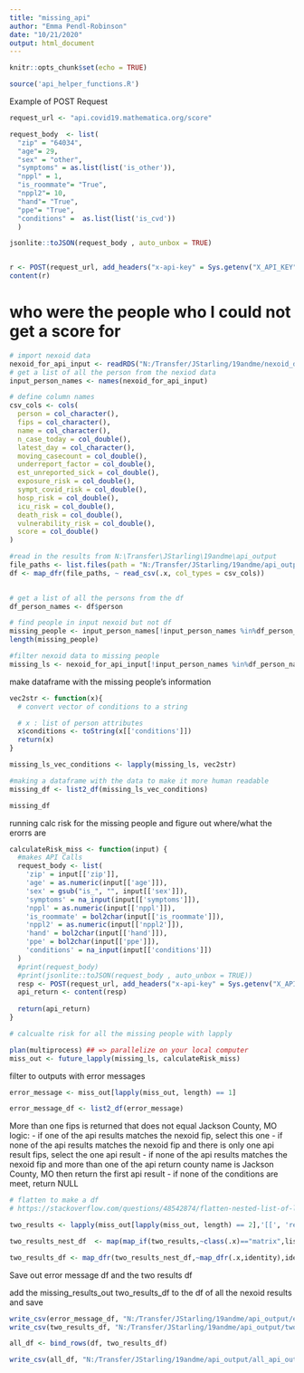 ```yaml
---
title: "missing_api"
author: "Emma Pendl-Robinson"
date: "10/21/2020"
output: html_document
---
```


```r
knitr::opts_chunk$set(echo = TRUE)
```

```r
source('api_helper_functions.R')
```

Example of POST Request

```r

request_url <- "api.covid19.mathematica.org/score"

request_body  <- list(
  "zip" = "64034",
  "age"= 29,
  "sex" = "other", 
  "symptoms" = as.list(list('is_other')),
  "nppl" = 1,
  "is_roommate"= "True",
  "nppl2"= 10,
  "hand"= "True",
  "ppe"= "True",
  "conditions" =  as.list(list('is_cvd'))
  )

jsonlite::toJSON(request_body , auto_unbox = TRUE)


r <- POST(request_url, add_headers("x-api-key" = Sys.getenv("X_API_KEY")), body = request_body, encode = "json")
content(r)
```

# who were the people who I could not get a score for

```r
# import nexoid data
nexoid_for_api_input <- readRDS("N:/Transfer/JStarling/19andme/nexoid_data_forapi.RData")
# get a list of all the person from the nexiod data
input_person_names <- names(nexoid_for_api_input) 
```


```r
# define column names
csv_cols <- cols(
  person = col_character(),
  fips = col_character(),
  name = col_character(),
  n_case_today = col_double(),
  latest_day = col_character(),
  moving_casecount = col_double(),
  underreport_factor = col_double(),
  est_unreported_sick = col_double(),
  exposure_risk = col_double(),
  sympt_covid_risk = col_double(),
  hosp_risk = col_double(),
  icu_risk = col_double(),
  death_risk = col_double(),
  vulnerability_risk = col_double(),
  score = col_double()
)

#read in the results from N:\Transfer\JStarling\19andme\api_output
file_paths <- list.files(path = "N:/Transfer/JStarling/19andme/api_output/", pattern = "csv_part_", recursive = TRUE, full.names = TRUE)
df <- map_dfr(file_paths, ~ read_csv(.x, col_types = csv_cols))
  
```

```r
# get a list of all the persons from the df
df_person_names <- df$person 

# find people in input nexoid but not df
missing_people <- input_person_names[!input_person_names %in%df_person_names]
length(missing_people)

#filter nexoid data to missing people
missing_ls <- nexoid_for_api_input[!input_person_names %in%df_person_names]

```

make dataframe with the missing people's information


```r
vec2str <- function(x){
  # convert vector of conditions to a string

  # x : list of person attributes
  x$conditions <- toString(x[['conditions']])
  return(x)
}

missing_ls_vec_conditions <- lapply(missing_ls, vec2str)

#making a dataframe with the data to make it more human readable
missing_df <- list2_df(missing_ls_vec_conditions)

missing_df
```

running calc risk for the missing people and figure out where/what the erorrs are

```r
calculateRisk_miss <- function(input) {
  #makes API Calls
  request_body <- list(
    'zip' = input[['zip']],
    'age' = as.numeric(input[['age']]),
    'sex' = gsub("is_", "", input[['sex']]),
    'symptoms' = na_input(input[['symptoms']]),
    'nppl' = as.numeric(input[['nppl']]),
    'is_roommate' = bol2char(input[['is_roommate']]),
    'nppl2' = as.numeric(input[['nppl2']]),
    'hand' = bol2char(input[['hand']]),
    'ppe' = bol2char(input[['ppe']]),
    'conditions' = na_input(input[['conditions']])
  )
  #print(request_body)
  #print(jsonlite::toJSON(request_body , auto_unbox = TRUE))
  resp <- POST(request_url, add_headers("x-api-key" = Sys.getenv("X_API_KEY")), body = request_body, encode = "json")
  api_return <- content(resp)
  
  return(api_return)
}

# calcualte risk for all the missing people with lapply

plan(multiprocess) ## => parallelize on your local computer
miss_out <- future_lapply(missing_ls, calculateRisk_miss)
```

filter to outputs with error messages

```r
error_message <- miss_out[lapply(miss_out, length) == 1]

error_message_df <- list2_df(error_message)
```

More than one fips is returned that does not equal Jackson County, MO
logic:
- if one of the api results matches the nexoid fip, select this one
- if none of the api results matches the nexoid fip and there is only one api result fips, select the one api result
- if none of the api results matches the nexoid fip and more than one of the api return county name is Jackson County, MO then return the first api result
- if none of the conditions are meet, return NULL
```r
# flatten to make a df
# https://stackoverflow.com/questions/48542874/flatten-nested-list-of-lists-with-variable-numbers-of-elements-to-a-data-frame

two_results <- lapply(miss_out[lapply(miss_out, length) == 2],'[[', 'results')

two_results_nest_df  <- map(map_if(two_results,~class(.x)=="matrix",list),~map(.x,as.data.frame))

two_results_df <- map_dfr(two_results_nest_df,~map_dfr(.x,identity),identity,.id="persons")

```


Save out error message df and the two results df

add the missing_results_out two_results_df to the df of all the nexoid results and save
```r
write_csv(error_message_df, "N:/Transfer/JStarling/19andme/api_output/error_message.csv")
write_csv(two_results_df, "N:/Transfer/JStarling/19andme/api_output/two_results_no_match.csv")

```

```r
all_df <- bind_rows(df, two_results_df)

write_csv(all_df, "N:/Transfer/JStarling/19andme/api_output/all_api_output.csv")

```


